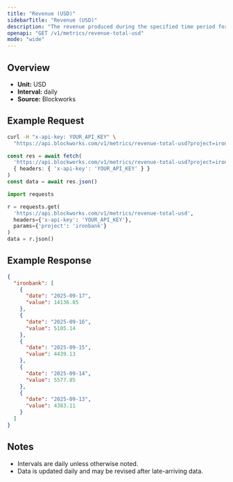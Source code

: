 ```yaml
---
title: "Revenue (USD)"
sidebarTitle: "Revenue (USD)"
description: "The revenue produced during the specified time period for given project."
openapi: "GET /v1/metrics/revenue-total-usd"
mode: "wide"
---
```


## Overview

- **Unit:** USD
- **Interval:** daily
- **Source:** Blockworks

## Example Request

<CodeGroup>

```bash cURL
curl -H "x-api-key: YOUR_API_KEY" \
  "https://api.blockworks.com/v1/metrics/revenue-total-usd?project=ironbank"
```

```typescript TypeScript
const res = await fetch(
  'https://api.blockworks.com/v1/metrics/revenue-total-usd?project=ironbank',
  { headers: { 'x-api-key': 'YOUR_API_KEY' } }
)
const data = await res.json()
```

```python Python
import requests

r = requests.get(
  'https://api.blockworks.com/v1/metrics/revenue-total-usd',
  headers={'x-api-key': 'YOUR_API_KEY'},
  params={'project': 'ironbank'}
)
data = r.json()
```

</CodeGroup>

## Example Response

```json
{
  "ironbank": [
    {
      "date": "2025-09-17",
      "value": 14136.85
    },
    {
      "date": "2025-09-16",
      "value": 5105.14
    },
    {
      "date": "2025-09-15",
      "value": 4439.13
    },
    {
      "date": "2025-09-14",
      "value": 5577.85
    },
    {
      "date": "2025-09-13",
      "value": 4383.11
    }
  ]
}
```

## Notes
- Intervals are daily unless otherwise noted.
- Data is updated daily and may be revised after late-arriving data.